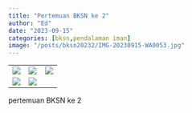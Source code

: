 ```yaml
---
title: "Pertemuan BKSN ke 2"
author: "Ed"
date: "2023-09-15"
categories: [bksn,pendalaman iman]
image: "/posts/bksn20232/IMG-20230915-WA0053.jpg"
---
```


|                                               |                                               |                                               |
|-----------------------------------------------|-----------------------------------------------|-----------------------------------------------|
| ![](/posts/bksn20232/IMG-20230915-WA0035(1).jpg)    | ![](/posts/bksn20232/IMG-20230915-WA0038(1).jpg)   | ![](/posts/bksn20232/IMG-20230915-WA0037(1).jpg)    |
| ![](/posts/bksn20232/IMG-20230915-WA0036(1).jpg) | ![](/posts/bksn20232/IMG-20230915-WA0039(1).jpg) |  |

pertemuan BKSN ke 2